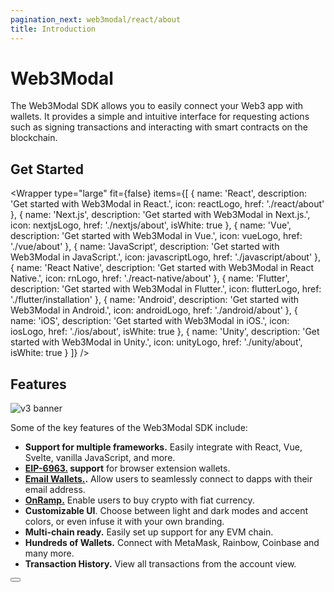 ```yaml
---
pagination_next: web3modal/react/about
title: Introduction
---
```




# Web3Modal

The Web3Modal SDK allows you to easily connect your Web3 app with wallets. It provides a simple and
intuitive interface for requesting actions such as signing transactions and interacting with smart
contracts on the blockchain.

<W3MQuickStart />

## Get Started

<Wrapper
  type="large"
  fit={false}
  items={[
    {
      name: 'React',
      description: 'Get started with Web3Modal in React.',
      icon: reactLogo,
      href: './react/about'
    },
    {
      name: 'Next.js',
      description: 'Get started with Web3Modal in Next.js.',
      icon: nextjsLogo,
      href: './nextjs/about',
      isWhite: true
    },
    {
      name: 'Vue',
      description: 'Get started with Web3Modal in Vue.',
      icon: vueLogo,
      href: './vue/about'
    },
    {
      name: 'JavaScript',
      description: 'Get started with Web3Modal in JavaScript.',
      icon: javascriptLogo,
      href: './javascript/about'
    },
    {
      name: 'React Native',
      description: 'Get started with Web3Modal in React Native.',
      icon: rnLogo,
      href: './react-native/about'
    },
    {
      name: 'Flutter',
      description: 'Get started with Web3Modal in Flutter.',
      icon: flutterLogo,
      href: './flutter/installation'
    },
    {
      name: 'Android',
      description: 'Get started with Web3Modal in Android.',
      icon: androidLogo,
      href: './android/about'
    },
    {
      name: 'iOS',
      description: 'Get started with Web3Modal in iOS.',
      icon: iosLogo,
      href: './ios/about',
      isWhite: true
    },
    {
      name: 'Unity',
      description: 'Get started with Web3Modal in Unity.',
      icon: unityLogo,
      href: './unity/about',
      isWhite: true
    }
  ]}
/>

## Features

![v3 banner](../../static/img/v3.png)

Some of the key features of the Web3Modal SDK include:

- **Support for multiple frameworks.** Easily integrate with React, Vue, Svelte, vanilla JavaScript, and more.
- **[EIP-6963.](https://eips.ethereum.org/EIPS/eip-6963) support** for browser extension wallets.
- **[Email Wallets.](./features/email).** Allow users to seamlessly connect to dapps with their email address.
- **[OnRamp.](./features/onramp)** Enable users to buy crypto with fiat currency.
- **Customizable UI**. Choose between light and dark modes and accent colors, or even infuse it with your own branding.
- **Multi-chain ready.** Easily set up support for any EVM chain.
- **Hundreds of Wallets.** Connect with MetaMask, Rainbow, Coinbase and many more.
- **Transaction History.** View all transactions from the account view.

<Button name="Try Demo" url="https://web3modal.com/" />
